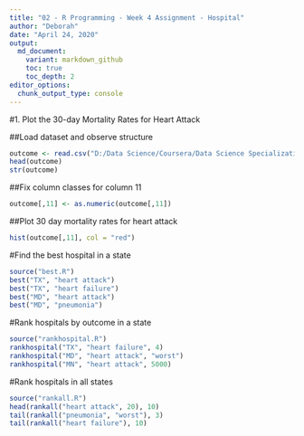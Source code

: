 ```yaml
---
title: "02 - R Programming - Week 4 Assignment - Hospital"
author: "Deborah"
date: "April 24, 2020"
output:
  md_document:
    variant: markdown_github
    toc: true
    toc_depth: 2
editor_options:
  chunk_output_type: console
---
```


#1. Plot the 30-day Mortality Rates for Heart Attack

##Load dataset and observe structure
```r
outcome <- read.csv("D:/Data Science/Coursera/Data Science Specialization/R Programming Assignment/datasciencecoursera/02-RProgramming/Week 4 Assignment/Data/outcome-of-care-measures.csv", colClasses = "character")
head(outcome)
str(outcome)
```

##Fix column classes for column 11
```r
outcome[,11] <- as.numeric(outcome[,11])
```

##Plot 30 day mortality rates for heart attack
```r
hist(outcome[,11], col = "red")
```

#Find the best hospital in a state
```r
source("best.R")
best("TX", "heart attack")
best("TX", "heart failure")
best("MD", "heart attack")
best("MD", "pneumonia")
```

#Rank hospitals by outcome in a state
```r
source("rankhospital.R")
rankhospital("TX", "heart failure", 4)
rankhospital("MD", "heart attack", "worst")
rankhospital("MN", "heart attack", 5000)
```

#Rank hospitals in all states
```r
source("rankall.R")
head(rankall("heart attack", 20), 10)
tail(rankall("pneumonia", "worst"), 3)
tail(rankall("heart failure"), 10)
```

